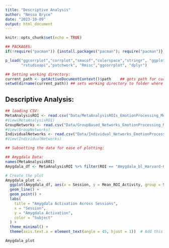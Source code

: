 ```yaml
---
title: "Descriptive Analysis"
author: "Nessa Bryce"
date: "2023-10-09"
output: html_document
---
```


```r
knitr::opts_chunk$set(echo = TRUE)

## PACKAGES:
if(!require("pacman")) {install.packages("pacman"); require("pacman")} ## for plotting correlation plots

p_load("ggcorrplot","corrplot","smacof","colorspace","stringr", "ggplot2","gridExtra","reshape2","tidyr","plyr","haven",
       "rstudioapi","patchwork", "Rmisc","ggcorrplot", "dplyr")

## Setting working directory:
current_path <- getActiveDocumentContext()$path    ## gets path for current R script
setwd(dirname(current_path)) ## sets working directory to folder where current script is located

```
## Descriptive Analysis:


```r

## loading CSV:
MetaAnalysisROI <- read.csv("Data/MetaAnalysisROIs_EmotionProcessing_MeanActivity.csv")
#View(MetaAnalysisROI)
GroupNetworks <- read.csv("Data/GroupBased_Networks_EmotionProcessing_MeanActivity.csv")
#View(GroupNetworks)
IndividualNetworks <- read.csv("Data/Individual_Networks_EmotionProcessing_MeanActivity.csv")
#View(IndividualNetworks)

## Subsetting the data for ease of plotting:

## Amygdala Data: 
names(MetaAnalysisROI)
Amygdala_df <- MetaAnalysisROI %>% filter(ROI == "Amygdala_bl_Harvard-Oxford_thr50_binarized")

# Create the plot
Amygdala_plot <- 
  ggplot(Amygdala_df, aes(x = Session, y = Mean_ROI_Activity, group = SubjectID, color = factor(SubjectID))) + 
  geom_line() + 
  geom_point() +
  labs(
    title = "Amygdala Activation Across Sessions",
    x = "Session",
    y = "Amygdala Activation",
    color = "Subject"
  ) +
  theme_minimal() +
  theme(axis.text.x = element_text(angle = 45, hjust = 1))  # Add this line

Amygdala_plot

```


